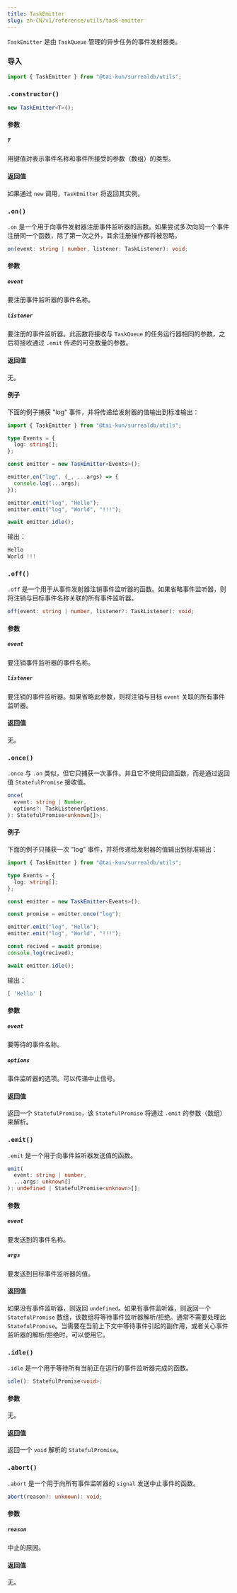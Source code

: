 ```yaml
---
title: TaskEmitter
slug: zh-CN/v1/reference/utils/task-emitter
---
```



`TaskEmitter` 是由 `TaskQueue` 管理的异步任务的事件发射器类。

### 导入

```ts
import { TaskEmitter } from "@tai-kun/surrealdb/utils";
```

### `.constructor()`

```ts
new TaskEmitter<T>();
```

#### 参数

##### `T`

用键值对表示事件名称和事件所接受的参数（数组）的类型。

#### 返回值

如果通过 `new` 调用，`TaskEmitter` 将返回其实例。

### `.on()` <Badge variant="instance" /><Badge variant="method" />

`.on` 是一个用于向事件发射器注册事件监听器的函数。如果尝试多次向同一个事件注册同一个函数，除了第一次之外，其余注册操作都将被忽略。

```ts
on(event: string | number, listener: TaskListener): void;
```

#### 参数

##### `event`

要注册事件监听器的事件名称。

##### `listener`

要注册的事件监听器。此函数将接收与 `TaskQueue` 的任务运行器相同的参数，之后将接收通过 `.emit` 传递的可变数量的参数。

#### 返回值

无。

#### 例子

下面的例子捕获 "log" 事件，并将传递给发射器的值输出到标准输出：

```ts
import { TaskEmitter } from "@tai-kun/surrealdb/utils";

type Events = {
  log: string[];
};

const emitter = new TaskEmitter<Events>();

emitter.on("log", (_, ...args) => {
  console.log(...args);
});

emitter.emit("log", "Hello");
emitter.emit("log", "World", "!!!");

await emitter.idle();
```

输出：

```js
Hello
World !!!
```

### `.off()` <Badge variant="instance" /><Badge variant="method" />

`.off` 是一个用于从事件发射器注销事件监听器的函数。如果省略事件监听器，则将注销与目标事件名称关联的所有事件监听器。

```ts
off(event: string | number, listener?: TaskListener): void;
```

#### 参数

##### `event`

要注销事件监听器的事件名称。

##### `listener`

要注销的事件监听器。如果省略此参数，则将注销与目标 `event` 关联的所有事件监听器。

#### 返回值

无。

### `.once()` <Badge variant="instance" /><Badge variant="method" />

`.once` 与 `.on` 类似，但它只捕获一次事件。并且它不使用回调函数，而是通过返回值 `StatefulPromise` 接收值。

```ts
once(
  event: string | Number,
  options?: TaskListenerOptions,
): StatefulPromise<unknown[]>;
```

#### 例子

下面的例子只捕获一次 "log" 事件，并将传递给发射器的值输出到标准输出：

```ts
import { TaskEmitter } from "@tai-kun/surrealdb/utils";

type Events = {
  log: string[];
};

const emitter = new TaskEmitter<Events>();

const promise = emitter.once("log");

emitter.emit("log", "Hello");
emitter.emit("log", "World", "!!!");

const recived = await promise;
console.log(recived);

await emitter.idle();
```

输出：

```js
[ 'Hello' ]
```

#### 参数

##### `event`

要等待的事件名称。

##### `options`

事件监听器的选项。可以传递中止信号。

#### 返回值

返回一个 `StatefulPromise`，该 `StatefulPromise` 将通过 `.emit` 的参数（数组）来解析。

### `.emit()` <Badge variant="instance" /><Badge variant="method" />

`.emit` 是一个用于向事件监听器发送值的函数。

```ts
emit(
  event: string | number,
  ...args: unknown[]
): undefined | StatefulPromise<unknown>[];
```

#### 参数

##### `event`

要发送到的事件名称。

##### `args`

要发送到目标事件监听器的值。

#### 返回值

如果没有事件监听器，则返回 `undefined`。如果有事件监听器，则返回一个 `StatefulPromise` 数组，该数组将等待事件监听器解析/拒绝。通常不需要处理此 `StatefulPromise`。当需要在当前上下文中等待事件引起的副作用，或者关心事件监听器的解析/拒绝时，可以使用它。

### `.idle()` <Badge variant="instance" /><Badge variant="method" />

`.idle` 是一个用于等待所有当前正在运行的事件监听器完成的函数。

```ts
idle(): StatefulPromise<void>;
```

#### 参数

无。

#### 返回值

返回一个 `void` 解析的 `StatefulPromise`。

### `.abort()` <Badge variant="instance" /><Badge variant="method" />

`.abort` 是一个用于向所有事件监听器的 `signal` 发送中止事件的函数。

```ts
abort(reason?: unknown): void;
```

#### 参数

##### `reason`

中止的原因。

#### 返回值

无。
